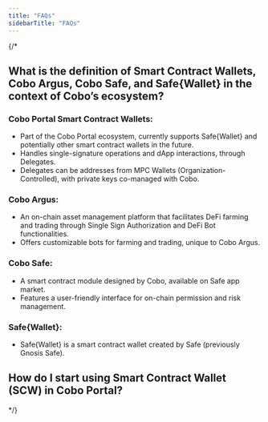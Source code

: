 ```yaml
---
title: "FAQs"
sidebarTitle: "FAQs"
---
```


{/*
## What is the definition of Smart Contract Wallets, Cobo Argus, Cobo Safe, and Safe&#123;Wallet&#125; in the context of Cobo’s ecosystem?

### Cobo Portal Smart Contract Wallets:
- Part of the Cobo Portal ecosystem, currently supports Safe&#123;Wallet&#125; and potentially other smart contract wallets in the future.
- Handles single-signature operations and dApp interactions, through Delegates.
- Delegates can be addresses from MPC Wallets (Organization-Controlled), with private keys co-managed with Cobo.

### Cobo Argus:
- An on-chain asset management platform that facilitates DeFi farming and trading through Single Sign Authorization and DeFi Bot functionalities.
- Offers customizable bots for farming and trading, unique to Cobo Argus.

### Cobo Safe:
- A smart contract module designed by Cobo, available on Safe app market.
- Features a user-friendly interface for on-chain permission and risk management.

### Safe&#123;Wallet&#125;:
- Safe&#123;Wallet&#125; is a smart contract wallet created by Safe (previously Gnosis Safe).

## How do I start using Smart Contract Wallet (SCW) in Cobo Portal?
*/}

